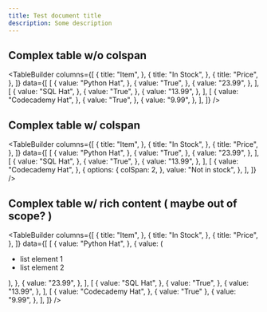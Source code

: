 ```yaml
---
title: Test document title
description: Some description
---
```


## Complex table w/o colspan

<TableBuilder
  columns={[
    {
      title: "Item",
    },
    {
      title: "In Stock",
    },
    {
      title: "Price",
    },
  ]}
  data={[
    [
      {
        value: "Python Hat",
      },
      {
        value: "True",
      },
      {
        value: "23.99",
      },
    ],
    [
      {
        value: "SQL Hat",
      },
      {
        value: "True",
      },
      {
        value: "13.99",
      },
    ],
    [
      {
        value: "Codecademy Hat",
      },
      {
        value: "True",
      },
      {
        value: "9.99",
      },
    ],
  ]}
/>

## Complex table w/ colspan

<TableBuilder
  columns={[
    {
      title: "Item",
    },
    {
      title: "In Stock",
    },
    {
      title: "Price",
    },
  ]}
  data={[
    [
      {
        value: "Python Hat",
      },
      {
        value: "True",
      },
      {
        value: "23.99",
      },
    ],
    [
      {
        value: "SQL Hat",
      },
      {
        value: "True",
      },
      {
        value: "13.99",
      },
    ],
    [
      {
        value: "Codecademy Hat",
      },
      {
        options: {
          colSpan: 2,
        },
        value: "Not in stock",
      },
    ],
  ]}
/>

## Complex table w/ rich content ( maybe out of scope? )

<TableBuilder
  columns={[
    {
      title: "Item",
    },
    {
      title: "In Stock",
    },
    {
      title: "Price",
    },
  ]}
  data={[
    [
      {
        value: "Python Hat",
      },
      {
        value: (
            <ul>
                <li>list element 1</li>
                <li>list element 2</li>
            </ul>
        ),
      },
      {
        value: "23.99",
      },
    ],
    [
      {
        value: "SQL Hat",
      },
      {
        value: "True",
      },
      {
        value: "13.99",
      },
    ],
    [
      {
        value: "Codecademy Hat",
      },
      {
        value: "True"
      },
      {
        value: "9.99",
      },
    ],
  ]}
/>